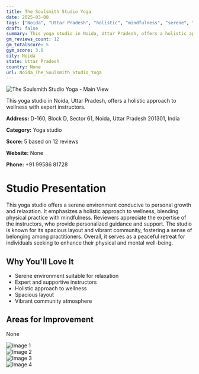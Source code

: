 ```yaml
---
title: The Soulsmith Studio Yoga
date: 2025-03-08
tags: ["Noida", "Uttar Pradesh", "holistic", "mindfulness", "serene", "community-focused", "Noida"]  
draft: false
summary: This yoga studio in Noida, Uttar Pradesh, offers a holistic approach to wellness with expert instructors.
gm_reviews_count: 12
gm_totalScore: 5
gym_score: 3.6
city: Noida
state: Uttar Pradesh
country: None
url: Noida_The_Soulsmith_Studio_Yoga
---
```


<div className="aspect-[16/9] relative my-8">
  <img 
    src="https://lh5.googleusercontent.com/p/AF1QipNeHMqp_FriWjsioocET6AN-nOD-Hpn5gY14r07=w1920-h1080-k-no"
    alt="The Soulsmith Studio Yoga - Main View"
    className="object-cover absolute inset-0 w-full h-full rounded-lg"
  />
</div>

This yoga studio in Noida, Uttar Pradesh, offers a holistic approach to wellness with expert instructors.

**Address:** D-160, Block D, Sector 61, Noida, Uttar Pradesh 201301, India

**Category:** Yoga studio

**Score:** 5 based on 12 reviews

**Website:** None

**Phone:** +91 99586 81728

# Studio Presentation

This yoga studio offers a serene environment conducive to personal growth and relaxation. It emphasizes a holistic approach to wellness, blending physical practice with mindfulness. Reviewers appreciate the expertise of the instructors, who provide personalized guidance and support. The studio is known for its spacious layout and vibrant community, fostering a sense of belonging among practitioners. Overall, it serves as a peaceful retreat for individuals seeking to enhance their physical and mental well-being.



## Why You'll Love It

- Serene environment suitable for relaxation
- Expert and supportive instructors
- Holistic approach to wellness
- Spacious layout
- Vibrant community atmosphere

## Areas for Improvement

None

<div className="grid grid-cols-1 xl:grid-cols-2 gap-4 my-8">
<div className="aspect-[4/3] relative"><img src="https://lh5.googleusercontent.com/p/AF1QipPMEg3Tal2LPEpHWflakvdkmcAMvQEv5S3dpQx0=w1920-h1080-k-no" alt="Image 1" className="object-cover absolute inset-0 w-full h-full rounded-lg" /></div>
<div className="aspect-[4/3] relative"><img src="https://lh5.googleusercontent.com/p/AF1QipMv9HsLKishbRNI10FRCyU728Qla7WagYLTyVcI=w1920-h1080-k-no" alt="Image 2" className="object-cover absolute inset-0 w-full h-full rounded-lg" /></div>
<div className="aspect-[4/3] relative"><img src="https://lh5.googleusercontent.com/p/AF1QipOjkU6q86HBOqh6uSRwLFxzxp3ToigcBmBO0MUx=w1920-h1080-k-no" alt="Image 3" className="object-cover absolute inset-0 w-full h-full rounded-lg" /></div>
<div className="aspect-[4/3] relative"><img src="https://lh5.googleusercontent.com/p/AF1QipMSfi5vKun4rV1NPSBA9poGixk6BMJGjSF91idl=w1920-h1080-k-no" alt="Image 4" className="object-cover absolute inset-0 w-full h-full rounded-lg" /></div>
</div>